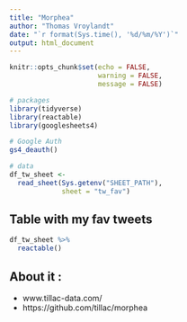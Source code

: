 ```yaml
---
title: "Morphea"
author: "Thomas Vroylandt"
date: "`r format(Sys.time(), '%d/%m/%Y')`"
output: html_document
---
```


```r
knitr::opts_chunk$set(echo = FALSE,
                      warning = FALSE,
                      message = FALSE)
```

```r
# packages
library(tidyverse)
library(reactable)
library(googlesheets4)

# Google Auth
gs4_deauth()

# data
df_tw_sheet <-
  read_sheet(Sys.getenv("SHEET_PATH"),
             sheet = "tw_fav")
```

## Table with my fav tweets

```r
df_tw_sheet %>% 
  reactable()
```

## About it :

+ www.tillac-data.com/
+ https://github.com/tillac/morphea
